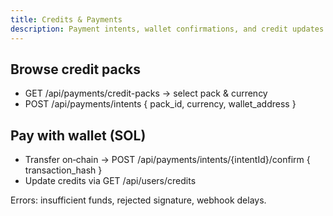 ```yaml
---
title: Credits & Payments
description: Payment intents, wallet confirmations, and credit updates.
---
```


## Browse credit packs

- GET /api/payments/credit-packs → select pack & currency
- POST /api/payments/intents { pack_id, currency, wallet_address }

## Pay with wallet (SOL)

- Transfer on‑chain → POST /api/payments/intents/{intentId}/confirm { transaction_hash }
- Update credits via GET /api/users/credits

Errors: insufficient funds, rejected signature, webhook delays.
